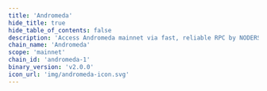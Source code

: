 ```yaml
---
title: 'Andromeda'
hide_title: true
hide_table_of_contents: false
description: 'Access Andromeda mainnet via fast, reliable RPC by NODERS — no limits, Omnichain-ready, and built for scalable Web3'
chain_name: 'Andromeda'
scope: 'mainnet'
chain_id: 'andromeda-1'
binary_version: 'v2.0.0'
icon_url: 'img/andromeda-icon.svg'
---
```



<ChainLayout>
  <ChainHero
    name="Andromeda"
    iconUrl="img/andromeda-icon.svg"
    bgColor="#EC2842"
    scope="mainnet"
    chainId="andromeda-1"
    nodeVersion="v2.0.0"
    token="ANDR"
    stakeUrl=""
    restakeUrl=""
    websiteUrl="https://www.andromedaprotocol.io/"
    githubUrl="https://github.com/andromedaprotocol"
    xUrl="https://twitter.com/andromedaprot"
    discordUrl="https://discord.gg/GBd6buKYyZ"
  />

  <ProductLinks
    appUrl=""
    appImageUrl="img/products/"
    explorerUrl=""
    explorerImageUrl="img/products/"
    faucetUrl=""
  />

  <ToolsGrid
    chainName="andromeda"
    scope="mainnet"
    showInstall={true}
    showUpgrade={true}
    showGenesis={true}
    showCli={true}
    showEndpoints={true}
    showStateSync={true}
    showSnapshot={true}
    showLivePeers={true}
    showSeed={true}
    showAddressBook={true}
    showExplorersList={false}
    showPublicEndpoints={false}
    showUsefulTools={false}
    showUpgradeWatcher={false}
  />

</ChainLayout>
